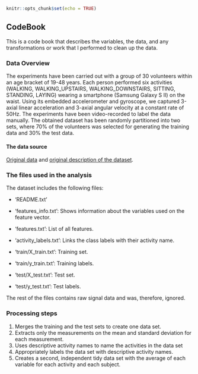 <!-- # --- -->
<!-- # title: "Code Book" -->
<!-- # author: "Alex Ivanova" -->
<!-- # date: "5/18/2020" -->
<!-- # output: html_document -->
<!-- # --- -->

```r
knitr::opts_chunk$set(echo = TRUE)
```

## CodeBook

This is a code book that describes the variables, the data, and any transformations or work that I performed to clean up the data.

### Data Overview

The experiments have been carried out with a group of 30 volunteers within an age bracket of 19-48 years. Each person performed six activities (WALKING, WALKING_UPSTAIRS, WALKING_DOWNSTAIRS, SITTING, STANDING, LAYING) wearing a smartphone (Samsung Galaxy S II) on the waist. Using its embedded accelerometer and gyroscope, we captured 3-axial linear acceleration and 3-axial angular velocity at a constant rate of 50Hz. The experiments have been video-recorded to label the data manually. The obtained dataset has been randomly partitioned into two sets, where 70% of the volunteers was selected for generating the training data and 30% the test data. 

#### The data source 

[Original data](https://d396qusza40orc.cloudfront.net/getdata%2Fprojectfiles%2FUCI%20HAR%20Dataset.zip) and [original description of the dataset](http://archive.ics.uci.edu/ml/datasets/Human+Activity+Recognition+Using+Smartphones).

### The files used in the analysis

The dataset includes the following files:

* 'README.txt'

* 'features_info.txt': Shows information about the variables used on the feature vector.

* 'features.txt': List of all features.

* 'activity_labels.txt': Links the class labels with their activity name.

* 'train/X_train.txt': Training set.

* 'train/y_train.txt': Training labels.

* 'test/X_test.txt': Test set.

* 'test/y_test.txt': Test labels.

The rest of the files contains raw signal data and was, therefore, ignored.

### Processing steps

1. Merges the training and the test sets to create one data set.
2. Extracts only the measurements on the mean and standard deviation for each measurement.
3. Uses descriptive activity names to name the activities in the data set
4. Appropriately labels the data set with descriptive activity names.
5. Creates a second, independent tidy data set with the average of each variable for each activity and each subject.